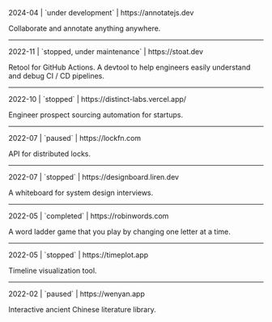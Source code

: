 
<Title order={2} fw={800} size={30}>
  Projects
</Title>

<Space h="xl" />

<Title order={2} fw={800} size={30}>
  <ProjectTitle title="Annotate" />
</Title>

<Callout type="info">
  2024-04 | `under development` | https://annotatejs.dev
</Callout>

Collaborate and annotate anything anywhere.

---

<Title order={2} fw={800} size={30}>
  <ProjectTitle title="Stoat" />
</Title>

<Callout type="info">
  2022-11 | `stopped, under maintenance` | https://stoat.dev
</Callout>

Retool for GitHub Actions. A devtool to help engineers easily understand and debug CI / CD pipelines.

----

<Title order={2} fw={800} size={30}>
  <ProjectTitle title="Distinct" />
</Title>

<Callout type="error">
  2022-10 | `stopped` | https://distinct-labs.vercel.app/
</Callout>

Engineer prospect sourcing automation for startups.

----

<Title order={2} fw={800} size={30}>
  <ProjectTitle title="LockFn" />
</Title>

<Callout type="info">
  2022-07 | `paused` | https://lockfn.com
</Callout>

API for distributed locks.

----

<Title order={2} fw={800} size={30}>
  <ProjectTitle title="Designboard" />
</Title>

<Callout type="error">
  2022-07 | `stopped` | https://designboard.liren.dev
</Callout>

A whiteboard for system design interviews.

----

<Title order={2} fw={800} size={30}>
  <ProjectTitle title="RobinWords" />
</Title>

<Callout type="info">
  2022-05 | `completed` | https://robinwords.com
</Callout>

A word ladder game that you play by changing one letter at a time.

----

<Title order={2} fw={800} size={30}>
  <ProjectTitle title="Timeplot" />
</Title>

<Callout type="error">
  2022-05 | `stopped` | https://timeplot.app
</Callout>

Timeline visualization tool.

----

<Title order={2} fw={800} size={30}>
  <ProjectTitle title="Wenyan" />
</Title>

<Callout type="info">
  2022-02 | `paused` | https://wenyan.app
</Callout>

Interactive ancient Chinese literature library.

